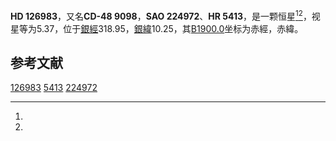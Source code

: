 {{Starbox begin
| name = HD 126983
}}
{{Starbox observe
| epoch = [[J2000.0|J2000.0]]
| constell = {{星座名待查}}<ref name=SIMBAD>{{cite web
 | url=http://simbad.u-strasbg.fr/simbad/sim-id?Ident=HR+5413
 | title =Pulsating variable Star
 | publisher=Centre de Données astronomiques de Strasbourg
 | work=SIMBAD
 | accessdate=2012-07-13}}</ref><ref name=DATA>{{cite web
 | url=http://vizier.u-strasbg.fr/viz-bin/VizieR-5?-out.add=.&-source=5050&-corr=PK=HR&-out.max=9999&HR=5413
 | title=VizieR Detailed Page
 | accessdate=2012-07-13
 | archive-date=2016-03-05
 | archive-url=https://web.archive.org/web/20160305010637/http://vizier.u-strasbg.fr/viz-bin/VizieR-5?-out.add=.&-source=5050&-corr=PK=HR&-out.max=9999&HR=5413
 | dead-url=no
 }}</ref>
| 星官 = 
| ra = {{RA|14|30|20.9}}<ref name=SIMBAD /><ref name=DATA />
| dec = {{DEC|-49|31|9}}<ref name=SIMBAD /><ref name=DATA />
| appmag_v = 5.37<ref name=SIMBAD /><ref name=DATA />
}}
{{Starbox character
| class = A1V+B<ref name=SIMBAD /><ref name=DATA />
| b-v = 0.05<ref name=SIMBAD /><ref name=DATA />
| u-b = <ref name=SIMBAD /><ref name=DATA />
| r-i = <ref name=SIMBAD /><ref name=DATA />
| variable = 
}}
{{Starbox astrometry
| radial_v = 
| prop_mo_ra = 0
| parallax = 
| p_error = 
}}
{{Starbox catalog
| names =CD-48 9098，[[SAO星表|SAO]] 224972，[[HD星表|HD]] 126983，[[HR星表|HR]] 5413}}
{{Starbox reference |Simbad=HR+5413}}
{{Starbox end}}

'''HD 126983'''，又名'''CD-48 9098'''，'''SAO 224972'''、'''HR 5413'''，是一颗恒星<ref name=SIMBAD /><ref name=DATA />，视星等为5.37，位于[[銀道座標系|銀經]]318.95，[[銀道座標系|銀緯]]10.25，其[[B1900.0|B1900.0]]坐标为赤經{{RA|14|23|41.1}}，赤緯{{DEC|-49|10.25|18}}。

== 参考文献 ==
{{reflist}}

{{star-stub}}

[[Category:HD和HDE天體|126983]]
[[Category:HR天體|5413]]
[[Category:SAO天體|224972]]
